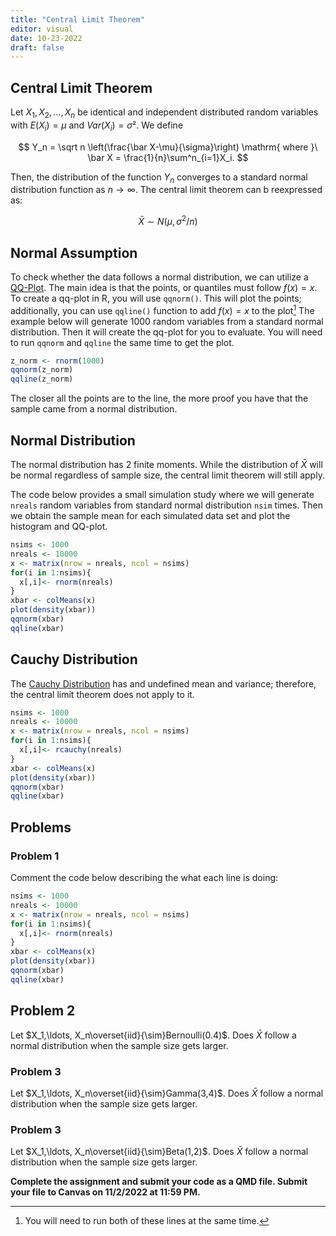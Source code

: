 ```yaml
---
title: "Central Limit Theorem"
editor: visual
date: 10-23-2022
draft: false
---
```


## Central Limit Theorem

Let $X_1, X_2, \ldots, X_n$ be identical and independent distributed random variables with $E(X_i)=\mu$ and $Var(X_i) = \sigma²$. We define

$$
Y_n = \sqrt n \left(\frac{\bar X-\mu}{\sigma}\right) \mathrm{ where }\ \bar X = \frac{1}{n}\sum^n_{i=1}X_i.
$$

Then, the distribution of the function $Y_n$ converges to a standard normal distribution function as $n\rightarrow \infty$. The central limit theorem can b reexpressed as:

$$
\bar X \sim N(\mu,\sigma^2/n)
$$

## Normal Assumption

To check whether the data follows a normal distribution, we can utilize a [QQ-Plot](https://en.wikipedia.org/wiki/Q%E2%80%93Q_plot). The main idea is that the points, or quantiles must follow $f(x)=x$. To create a qq-plot in R, you will use `qqnorm()`. This will plot the points; additionally, you can use `qqline()` function to add $f(x)=x$ to the plot[^1] The example below will generate 1000 random variables from a standard normal distribution. Then it will create the qq-plot for you to evaluate. You will need to run `qqnorm` and `qqline` the same time to get the plot.

[^1]: You will need to run both of these lines at the same time.

```r
z_norm <- rnorm(1000)
qqnorm(z_norm)
qqline(z_norm)
```

The closer all the points are to the line, the more proof you have that the sample came from a normal distribution.

## Normal Distribution

The normal distribution has 2 finite moments. While the distribution of $\bar X$ will be normal regardless of sample size, the central limit theorem will still apply.

The code below provides a small simulation study where we will generate `nreals` random variables from standard normal distribution `nsim` times. Then we obtain the sample mean for each simulated data set and plot the histogram and QQ-plot.

```r
nsims <- 1000
nreals <- 10000
x <- matrix(nrow = nreals, ncol = nsims)
for(i in 1:nsims){
  x[,i]<- rnorm(nreals)
}
xbar <- colMeans(x)
plot(density(xbar))
qqnorm(xbar)
qqline(xbar)
```

## Cauchy Distribution

The [Cauchy Distribution](https://en.wikipedia.org/wiki/Cauchy_distribution) has and undefined mean and variance; therefore, the central limit theorem does not apply to it.

```r
nsims <- 1000
nreals <- 10000
x <- matrix(nrow = nreals, ncol = nsims)
for(i in 1:nsims){
  x[,i]<- rcauchy(nreals)
}
xbar <- colMeans(x)
plot(density(xbar))
qqnorm(xbar)
qqline(xbar)
```

## Problems

### Problem 1

Comment the code below describing the what each line is doing:

```r
nsims <- 1000
nreals <- 10000
x <- matrix(nrow = nreals, ncol = nsims)
for(i in 1:nsims){
  x[,i]<- rnorm(nreals)
}
xbar <- colMeans(x)
plot(density(xbar))
qqnorm(xbar)
qqline(xbar)
```

## Problem 2

Let $X_1,\ldots, X_n\overset{iid}{\sim}Bernoulli(0.4)$. Does $\bar X$ follow a normal distribution when the sample size gets larger.

### Problem 3

Let $X_1,\ldots, X_n\overset{iid}{\sim}Gamma(3,4)$. Does $\bar X$ follow a normal distribution when the sample size gets larger.

### Problem 3

Let $X_1,\ldots, X_n\overset{iid}{\sim}Beta(1,2)$. Does $\bar X$ follow a normal distribution when the sample size gets larger.

**Complete the assignment and submit your code as a QMD file. Submit your file to Canvas on 11/2/2022 at 11:59 PM.**
